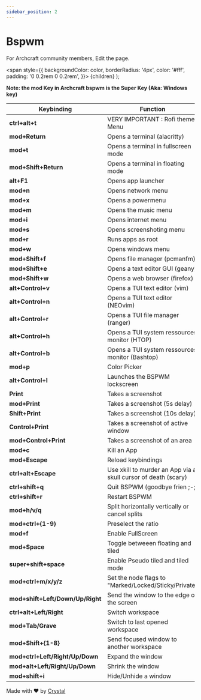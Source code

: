```yaml
---
sidebar_position: 2
---
```


# Bspwm

For Archcraft community members, Edit the page.

<!-- Tabs -->

<!-- Badges -->
  <span
    style={{
      backgroundColor: color,
      borderRadius: '4px',
      color: '#fff',
      padding: '0 0.2rem 0 0.2rem',
    }}>
    {children}
  </span>
);

<!-- Add your stuff after this -->

**Note: the mod Key in Archcraft bspwm is the Super Key (Aka: Windows key)**

|Keybinding|Function|
|--|--|
|**ctrl+alt+t**| VERY IMPORTANT : Rofi themes Menu |
|**mod+Return** | Opens a terminal (alacritty) |
|**mod+t** | Opens a terminal in fullscreen mode |
|**mod+Shift+Return** | Opens a terminal in floating mode |
|**alt+F1** | Opens app launcher |
|**mod+n** | Opens network menu |
|**mod+x** | Opens a powermenu |
|**mod+m** | Opens the music menu |
|**mod+i** | Opens internet menu |
|**mod+s** | Opens screenshoting menu |
|**mod+r** | Runs apps as root |
|**mod+w** | Opens windows menu |
|**mod+Shift+f** | Opens file manager (pcmanfm) |
|**mod+Shift+e** | Opens a text editor GUI (geany) |
|**mod+Shift+w** | Opens a web browser (firefox) |
|**alt+Control+v** | Opens a TUI text editor (vim) |
|**alt+Control+n** | Opens a TUI text editor (NEOvim) |
|**alt+Control+r** | Opens a TUI file manager (ranger) |
|**alt+Control+h** | Opens a TUI system ressources monitor (HTOP) |
|**alt+Control+b** | Opens a TUI system ressources monitor (Bashtop) |
|**mod+p**| Color Picker |
|**alt+Control+l** | Launches the BSPWM lockscreen |
|**Print** | Takes a screenshot |
|**mod+Print** | Takes a screenshot (5s delay) |
|**Shift+Print** | Takes a screenshot (10s delay)|
|**Control+Print** | Takes a screenshot of active window |
|**mod+Control+Print** | Takes a screenshot of an area |
|**mod+c** | Kill an App |
|**mod+Escape** | Reload keybindings|
|**ctrl+alt+Escape** | Use xkill to murder an App via a skull cursor of death (scary) |
|**ctrl+shift+q** | Quit BSPWM (goodbye frien ;-;) |
|**ctrl+shift+r** | Restart BSPWM |
|**mod+h/v/q** | Split horizontally vertically or cancel splits |
|**mod+ctrl+{1-9}** | Preselect the ratio |
|**mod+f** | Enable FullScreen |
|**mod+Space** | Toggle betweeen floating and tiled |
|**super+shift+space** | Enable Pseudo tiled and tiled mode |
|**mod+ctrl+m/x/y/z** | Set the node flags to "Marked/Locked/Sticky/Private" |
|**mod+shift+Left/Down/Up/Right** | Send the window to the edge of the screen |
|**ctrl+alt+Left/Right** | Switch workspace |
|**mod+Tab/Grave** | Switch to last opened workspace |
|**mod+Shift+{1-8}** | Send focused window to another workspace |
|**mod+ctrl+Left/Right/Up/Down** | Expand the window |
|**mod+alt+Left/Right/Up/Down**| Shrink the window|
|**mod+shift+i**| Hide/Unhide a window |


Made with ❤️ by [Crystal](https://https://github.com/Archenagechan) 
